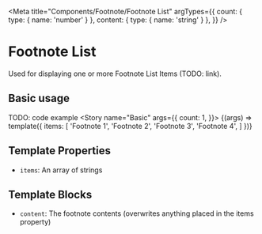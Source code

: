 
<Meta
  title="Components/Footnote/Footnote List"
  argTypes={{
    count: { type: { name: 'number' } },
    content: { type: { name: 'string' } },
  }}
/>

# Footnote List

Used for displaying one or more Footnote List Items (TODO: link).

## Basic usage

TODO: code example
<Canvas>
  <Story name="Basic" args={{
    count: 1,
  }}>
    {(args) => template({
      items: [
        'Footnote 1',
        'Footnote 2',
        'Footnote 3',
        'Footnote 4',
      ]
    })}
  </Story>
</Canvas>

## Template Properties

- `items`: An array of strings

## Template Blocks

- `content`: The footnote contents (overwrites anything placed in the items property)
